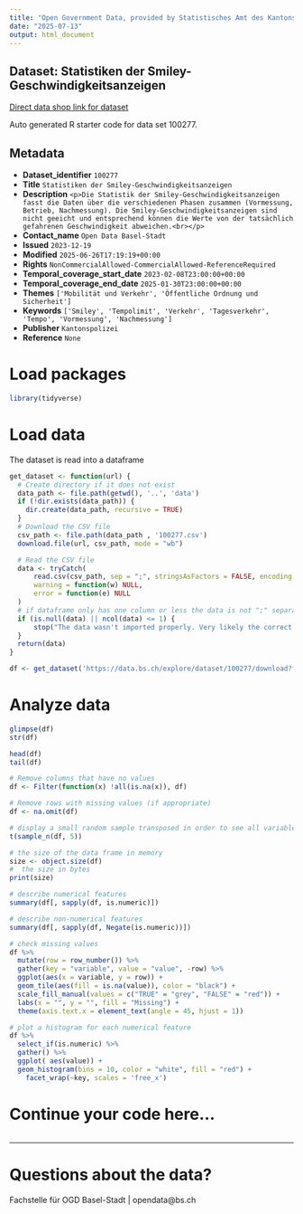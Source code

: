 ```yaml
---
title: "Open Government Data, provided by Statistisches Amt des Kantons Basel-Stadt - Fachstelle OGD"
date: "2025-07-13"
output: html_document
---
```


## Dataset: Statistiken der Smiley-Geschwindigkeitsanzeigen

[Direct data shop link for dataset](https://data.bs.ch/explore/dataset/100277)

Auto generated R starter code for data set 100277.

## Metadata

- **Dataset_identifier** `100277`
- **Title** `Statistiken der Smiley-Geschwindigkeitsanzeigen`
- **Description** `<p>Die Statistik der Smiley-Geschwindigkeitsanzeigen fasst die Daten über die verschiedenen Phasen zusammen (Vormessung, Betrieb, Nachmessung). Die Smiley-Geschwindigkeitsanzeigen sind nicht geeicht und entsprechend können die Werte von der tatsächlich gefahrenen Geschwindigkeit abweichen.<br></p>`
- **Contact_name** `Open Data Basel-Stadt`
- **Issued** `2023-12-19`
- **Modified** `2025-06-26T17:19:19+00:00`
- **Rights** `NonCommercialAllowed-CommercialAllowed-ReferenceRequired`
- **Temporal_coverage_start_date** `2023-02-08T23:00:00+00:00`
- **Temporal_coverage_end_date** `2025-01-30T23:00:00+00:00`
- **Themes** `['Mobilität und Verkehr', 'Öffentliche Ordnung und Sicherheit']`
- **Keywords** `['Smiley', 'Tempolimit', 'Verkehr', 'Tagesverkehr', 'Tempo', 'Vormessung', 'Nachmessung']`
- **Publisher** `Kantonspolizei`
- **Reference** `None`


# Load packages

```r

library(tidyverse)
```

# Load data

The dataset is read into a dataframe

```r
get_dataset <- function(url) {
  # Create directory if it does not exist
  data_path <- file.path(getwd(), '..', 'data')
  if (!dir.exists(data_path)) {
    dir.create(data_path, recursive = TRUE)
  }
  # Download the CSV file
  csv_path <- file.path(data_path , '100277.csv')
  download.file(url, csv_path, mode = "wb")

  # Read the CSV file
  data <- tryCatch(
      read.csv(csv_path, sep = ";", stringsAsFactors = FALSE, encoding = "UTF-8"),
      warning = function(w) NULL,
      error = function(e) NULL
  )
  # if dataframe only has one column or less the data is not ";" separated
  if (is.null(data) || ncol(data) <= 1) {
      stop("The data wasn't imported properly. Very likely the correct separator couldn't be found.\nPlease check the dataset manually and adjust the code.")
  }
  return(data)
}
```

```r

df <- get_dataset('https://data.bs.ch/explore/dataset/100277/download?format=csv&timezone=Europe%2FZurich')

```

# Analyze data

```r

glimpse(df)
str(df)

head(df)
tail(df)

```

```r
# Remove columns that have no values
df <- Filter(function(x) !all(is.na(x)), df)

# Remove rows with missing values (if appropriate)
df <- na.omit(df)
```

```r
# display a small random sample transposed in order to see all variables
t(sample_n(df, 5))
```

```r
# the size of the data frame in memory
size <- object.size(df)
#  the size in bytes
print(size)
```

```r
# describe numerical features
summary(df[, sapply(df, is.numeric)])
```

```r
# describe non-numerical features
summary(df[, sapply(df, Negate(is.numeric))])
```

```r
# check missing values
df %>%
  mutate(row = row_number()) %>%
  gather(key = "variable", value = "value", -row) %>%
  ggplot(aes(x = variable, y = row)) +
  geom_tile(aes(fill = is.na(value)), color = "black") +
  scale_fill_manual(values = c("TRUE" = "grey", "FALSE" = "red")) +
  labs(x = "", y = "", fill = "Missing") +
  theme(axis.text.x = element_text(angle = 45, hjust = 1))
```

```r
# plot a histogram for each numerical feature
df %>%
  select_if(is.numeric) %>%
  gather() %>%
  ggplot( aes(value)) +
  geom_histogram(bins = 10, color = "white", fill = "red") +
    facet_wrap(~key, scales = 'free_x')
```

# Continue your code here...

```r

```
------------------------------------------------------------------------

# Questions about the data?

Fachstelle für OGD Basel-Stadt | opendata@bs.ch
